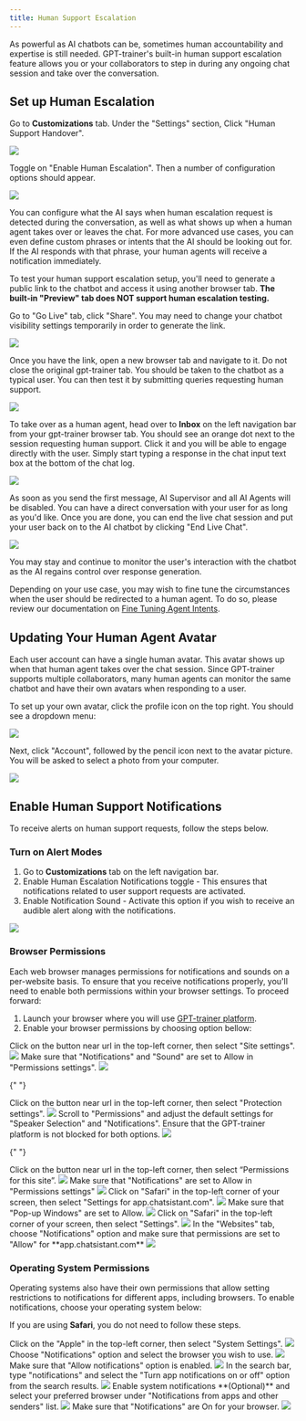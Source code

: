 ```yaml
---
title: Human Support Escalation
---
```


As powerful as AI chatbots can be, sometimes human accountability and expertise is still needed. GPT-trainer's
built-in human support escalation feature allows you or your collaborators to step in during any ongoing chat
session and take over the conversation.

## Set up Human Escalation

Go to **Customizations** tab. Under the "Settings" section, Click "Human Support Handover".

<Frame>
  <img src="/images/human-support-escalation-25.png" />
</Frame>

Toggle on "Enable Human Escalation". Then a number of configuration options should appear.

<Frame>
  <img src="/images/human-support-escalation-26.png" />
</Frame>

You can configure what the AI says when human escalation request is detected during the conversation, as well as
what shows up when a human agent takes over or leaves the chat. For more advanced use cases, you can even define
custom phrases or intents that the AI should be looking out for. If the AI responds with that phrase, your
human agents will receive a notification immediately.

To test your human support escalation setup, you'll need to generate a public link to the chatbot and access it
using another browser tab. **The built-in "Preview" tab does NOT support human escalation testing.**

Go to "Go Live" tab, click "Share". You may need to change your chatbot visibility settings temporarily
in order to generate the link.

<Frame>
  <img src="/images/human-support-escalation-27.png" />
</Frame>

Once you have the link, open a new browser tab and navigate to it. Do not close the original gpt-trainer tab.
You should be taken to the chatbot as a typical user. You can then test it by submitting queries requesting human support.

<Frame>
  <img src="/images/human-support-escalation-5.png" />
</Frame>

To take over as a human agent, head over to **Inbox** on the left navigation bar from your gpt-trainer browser tab. You should see an orange dot
next to the session requesting human support. Click it and you will be able to engage directly with the user. Simply start
typing a response in the chat input text box at the bottom of the chat log.

<Frame>
  <img src="/images/human-support-escalation-28.png" />
</Frame>

As soon as you send the first message, AI Supervisor and all AI Agents will be disabled. You can have a direct conversation with your
user for as long as you'd like. Once you are done, you can end the live chat session and put your user back on to the AI chatbot by clicking
"End Live Chat".

<Frame>
  <img src="/images/human-support-escalation-29.png" />
</Frame>

You may stay and continue to monitor the user's interaction with the chatbot as the AI regains control over response generation.

Depending on your use case, you may wish to fine tune the circumstances when the user should be redirected to a human agent. To do so, please
review our documentation on [Fine Tuning Agent Intents](fine-tuning-agent-intents).

## Updating Your Human Agent Avatar

Each user account can have a single human avatar. This avatar shows up when that human agent takes over the chat session. Since
GPT-trainer supports multiple collaborators, many human agents can monitor the same chatbot and have their own avatars when responding
to a user.

To set up your own avatar, click the profile icon on the top right. You should see a dropdown menu:

<Frame>
  <img src="/images/human-support-escalation-30.png" />
</Frame>

Next, click "Account", followed by the pencil icon next to the avatar picture. You will be asked to select a photo from your computer.

<Frame>
  <img src="/images/human-support-escalation-31.png" />
</Frame>

## Enable Human Support Notifications

To receive alerts on human support requests, follow the steps below.

### Turn on Alert Modes

1. Go to **Customizations** tab on the left navigation bar.
2. Enable Human Escalation Notifications toggle - This ensures that notifications related to user support requests are activated.
3. Enable Notification Sound - Activate this option if you wish to receive an audible alert along with the notifications.

<Frame>
  <img src="/images/human-support-escalation-32.png" />
</Frame>

### Browser Permissions

Each web browser manages permissions for notifications and sounds on a per-website basis. To ensure that you receive notifications
properly, you'll need to enable both permissions within your browser settings. To proceed forward:

1. Launch your browser where you will use [GPT-trainer platform](https://app.chatsistant.com).
2. Enable your browser permissions by choosing option bellow:

<AccordionGroup>
  <Accordion icon="chrome" title="Google Chrome" iconType="duotone">
    <Steps>
      <Step title="Settings">
        Click on the button near url in the top-left corner, then select "Site
        settings".
        <Frame>
          <img src="/images/human-support-escalation-9.png" />
        </Frame>
      </Step>
      <Step title="Enable permissions">
        Make sure that "Notifications" and "Sound" are set to Allow in
        "Permissions settings".
        <Frame>
          <img src="/images/human-support-escalation-10.png" />
        </Frame>
      </Step>
    </Steps>
  </Accordion>

{" "}

<Accordion icon="firefox-browser" title="Firefox" iconType="duotone">
  <Steps>
    <Step title="Settings">
      Click on the button near url in the top-left corner, then select
      "Protection settings".
      <Frame>
        <img src="/images/human-support-escalation-11.png" />
      </Frame>
    </Step>
    <Step title="Unblock GPT-trainer">
      Scroll to "Permissions" and adjust the default settings for "Speaker
      Selection" and "Notifications". Ensure that the GPT-trainer platform is
      not blocked for both options.
      <Frame>
        <img src="/images/human-support-escalation-12.png" />
      </Frame>
    </Step>
  </Steps>
</Accordion>

{" "}

<Accordion icon="edge" title="Microsoft Edge" iconType="duotone">
  <Steps>
    <Step title="Settings">
      Click on the button near url in the top-left corner, then select
      “Permissions for this site”.
      <Frame>
        <img src="/images/human-support-escalation-13.png" />
      </Frame>
    </Step>
    <Step title="Enable permissions">
      Make sure that "Notifications" are set to Allow in "Permissions settings"
      <Frame>
        <img src="/images/human-support-escalation-14.png" />
      </Frame>
    </Step>
  </Steps>
</Accordion>

  <Accordion icon="safari" title="Safari" iconType="duotone">
    <Steps>
      <Step title="GPT-trainer settings">
        Click on "Safari" in the top-left corner of your screen, then select
        "Settings for app.chatsistant.com".
        <Frame>
          <img src="/images/human-support-escalation-15.png" />
        </Frame>
      </Step>
      <Step title="Enable pop-ups">
        Make sure that "Pop-up Windows" are set to Allow.
        <Frame>
          <img src="/images/human-support-escalation-16.png" />
        </Frame>
      </Step>
      <Step title="Settings">
        Click on "Safari" in the top-left corner of your screen, then select
        "Settings".
        <Frame>
          <img src="/images/human-support-escalation-17.png" />
        </Frame>
      </Step>
      <Step title="Enable notifications">
        In the "Websites" tab, choose "Notifications" option and make sure that
        permissions are set to "Allow" for **app.chatsistant.com**
        <Frame>
          <img src="/images/human-support-escalation-18.png" />
        </Frame>
      </Step>
    </Steps>
  </Accordion>
</AccordionGroup>

### Operating System Permissions

Operating systems also have their own permissions that allow setting restrictions to notifications
for different apps, including browsers. To enable notifications, choose your operating system below:

<Note>If you are using **Safari**, you do not need to follow these steps.</Note>

<AccordionGroup>
  <Accordion icon="apple" title="Apple" iconType="duotone">
    <Steps>
      <Step title="Settings">
        Click on the "Apple" in the top-left corner, then select "System
        Settings".
        <Frame>
          <img src="/images/human-support-escalation-19.png" />
        </Frame>
      </Step>
      <Step title="Browser notifications">
        Choose "Notifications" option and select the browser you wish to use.
        <Frame>
          <img src="/images/human-support-escalation-20.png" />
        </Frame>
      </Step>
      <Step title="Enable notifications">
        Make sure that "Allow notifications" option is enabled.
        <Frame>
          <img src="/images/human-support-escalation-21.png" />
        </Frame>
      </Step>
    </Steps>
  </Accordion>

  <Accordion icon="Windows" title="Windows" iconType="duotone">
    <Steps>
      <Step title="Settings">
        In the search bar, type "notifications" and select the "Turn app
        notifications on or off" option from the search results.
        <Frame>
          <img src="/images/human-support-escalation-22.png" />
        </Frame>
      </Step>
      <Step title="System notifications">
        Enable system notifications **(Optional)** and select your preferred
        browser under "Notifications from apps and other senders" list.
        <Frame>
          <img src="/images/human-support-escalation-23.png" />
        </Frame>
      </Step>
      <Step title="Browser notifications">
        Make sure that "Notifications" are On for your browser.
        <Frame>
          <img src="/images/human-support-escalation-24.png" />
        </Frame>
      </Step>
    </Steps>
  </Accordion>
</AccordionGroup>
